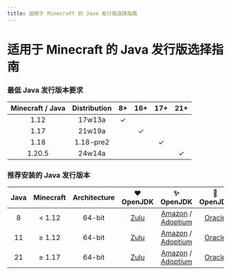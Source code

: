 ```yaml
---
title: 适用于 Minecraft 的 Java 发行版选择指南
---
```




# 适用于 Minecraft 的 Java 发行版选择指南

### 最低 Java 发行版本要求

| Minecraft / Java | Distribution | 8+ | 16+ | 17+ | 21+ |
| :----: | :----: | :----: | :----: | :----: | :----: |
| 1.12 | 17w13a | ✓ |  |  |  |
| 1.17 | 21w19a |  | ✓ |  |  |
| 1.18 | 1.18-pre2 |  |  | ✓ |  |
| 1.20.5 | 24w14a |  |  |  | ✓ |

### 推荐安装的 Java 发行版本

| Java | Minecraft | Architecture | ❤️ OpenJDK | ✨ OpenJDK | 💢 OpenJDK |
| :----: | :----: | :----: | :----: | :----: | :----: |
| 8 | < 1.12 | 64-bit | [Zulu](https://www.azul.com/downloads/?version=java-8-lts&package=jdk#zulu)  | [Amazon](https://docs.aws.amazon.com/corretto/latest/corretto-8-ug/downloads-list.html) / [Adoptium](https://adoptium.net/zh-CN/temurin/releases/?package=jdk&version=8) | [Oracle](https://www.oracle.com/java/technologies/javase/javase8u211-later-archive-downloads.html) |
| 11 | ≥ 1.12 | 64-bit | [Zulu](https://www.azul.com/downloads/?version=java-11-lts&package=jdk#zulu) | [Amazon](https://docs.aws.amazon.com/corretto/latest/corretto-11-ug/downloads-list.html) / [Adoptium](https://adoptium.net/zh-CN/temurin/releases/?package=jdk&version=11) | [Oracle](https://www.oracle.com/java/technologies/javase/jdk11-archive-downloads.html) |
| 21 | ≥ 1.17 | 64-bit | [Zulu](https://www.azul.com/downloads/?version=java-21-lts&package=jdk#zulu) | [Amazon](https://docs.aws.amazon.com/corretto/latest/corretto-21-ug/downloads-list.html) / [Adoptium](https://adoptium.net/zh-CN/temurin/releases/?package=jdk&version=21) | [Oracle](https://www.oracle.com/java/technologies/downloads/#java21) |